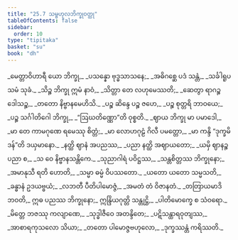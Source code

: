 ```yaml
---
title: "25.7 သမ္ဗဟုလဘိက္ခုဝတ္ထု"
tableOfContents: false
sidebar:
  order: 10
type: "tipitaka"
basket: "su"
book: "dh"
---
```



<DynamicBreadcrumb />

<Division number="368" book="dh">

<Paragraph number="395" type="verses" book="dh">
_မေတ္တာဝိဟာရီ ယော ဘိက္ခု,_  
_ပသန္နော ဗုဒ္ဓသာသနေ;_  
_အဓိဂစ္ဆေ ပဒံ သန္တံ,_  
_သင်္ခါရူပသမံ သုခံ._  

</Paragraph>

</Division>
<Division number="369" book="dh">

<Paragraph number="396" type="verses" book="dh">
_သိဉ္စ ဘိက္ခု ဣမံ နာဝံ,_  
_သိတ္တာ တေ လဟုမေဿတိ;_  
_ဆေတွာ ရာဂဉ္စ ဒေါသဉ္စ,_  
_တတော နိဗ္ဗာနမေဟိသိ._  

</Paragraph>

</Division>
<Division number="370" book="dh">

<Paragraph number="397" type="verses" book="dh">
_ပဉ္စ ဆိန္ဒေ ပဉ္စ ဇဟေ,_  
_ပဉ္စ စုတ္တရိ ဘာဝယေ;_  
_ပဉ္စ သင်္ဂါတိဂေါ ဘိက္ခု,_  
_“ဩဃတိဏ္ဏော”တိ ဝုစ္စတိ._  

</Paragraph>

</Division>
<Division number="371" book="dh">

<Paragraph number="398" type="verses" book="dh">
_ဈာယ ဘိက္ခု မာ ပမာဒေါ,_  
_မာ တေ ကာမဂုဏေ ရမေဿု စိတ္တံ;_  
_မာ လောဟဂုဠံ ဂိလီ ပမတ္တော,_  
_မာ ကန္ဒိ “ဒုက္ခမိဒန်”တိ ဒယှမာနော._  

</Paragraph>

</Division>
<Division number="372" book="dh">

<Paragraph number="399" type="verses" book="dh">
_နတ္ထိ ဈာနံ အပညဿ,_  
_ပညာ နတ္ထိ အဈာယတော;_  
_ယမှိ ဈာနဉ္စ ပညာ စ,_  
_သ ဝေ နိဗ္ဗာနသန္တိကေ._  

</Paragraph>

</Division>
<Division number="373" book="dh">

<Paragraph number="400" type="verses" book="dh">
_သုညာဂါရံ ပဝိဋ္ဌဿ,_  
_သန္တစိတ္တဿ ဘိက္ခုနော;_  
_အမာနုသီ ရတိ ဟောတိ,_  
_သမ္မာ ဓမ္မံ ဝိပဿတော._  

</Paragraph>

</Division>
<Division number="374" book="dh">

<Paragraph number="401" type="verses" book="dh">
_ယတော ယတော သမ္မသတိ,_  
_ခန္ဓာနံ ဥဒယဗ္ဗယံ;_  
_လဘတီ ပီတိပါမောဇ္ဇံ,_  
_အမတံ တံ ဝိဇာနတံ._  

</Paragraph>

</Division>
<Division number="375" book="dh">

<Paragraph number="402" book="dh">
_တတြာယမာဒိ ဘဝတိ,_  
ဣဓ ပညဿ ဘိက္ခုနော;_  
ဣန္ဒြိယဂုတ္တိ သန္တုဋ္ဌိ,_  
_ပါတိမောက္ခေ စ သံဝရော._  

</Paragraph>

</Division>
<Division number="376" book="dh">

<Paragraph number="403" type="verses" book="dh">
_မိတ္တေ ဘဇဿု ကလျာဏေ,_  
_သုဒ္ဓါဇီဝေ အတန္ဒိတေ;_  
_ပဋိသန္ထာရဝုတျဿ,_  
_အာစာရကုသလော သိယာ;_  
_တတော ပါမောဇ္ဇဗဟုလော,_  
_ဒုက္ခဿန္တံ ကရိဿတိ._
</Paragraph>
</Division>
